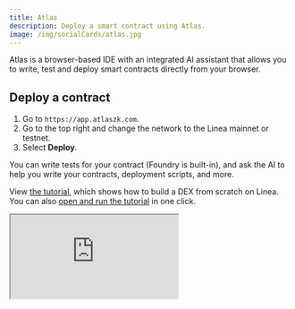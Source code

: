 ```yaml
---
title: Atlas
description: Deploy a smart contract using Atlas.
image: /img/socialCards/atlas.jpg
---
```


Atlas is a browser-based IDE with an integrated AI assistant that allows you to write, test and deploy smart contracts directly from your browser.

## Deploy a contract

1. Go to `https://app.atlaszk.com`.
1. Go to the top right and change the network to the Linea mainnet or testnet.
1. Select **Deploy**.

You can write tests for your contract (Foundry is built-in), and ask the AI to help you write your contracts, deployment scripts, and more.

View [the tutorial](https://www.youtube.com/embed/mnyYizj3l_8?si=eVXHsWWZxlg9EU4D), which shows how to build a DEX from scratch on Linea. You can also [open and run the tutorial](https://app.atlaszk.com/projects?template=https://github.com/sameesiddiqui/LilDex&open=LilDex.sol) in one click.

<div class="center-container">
  <div class="video-container">
    <iframe
      class="video-iframe"
      src="https://www.youtube.com/embed/mnyYizj3l_8?si=eVXHsWWZxlg9EU4D"
      title="How to build a DEX (like uniswap) in 1 smart contract"
      allow="accelerometer; autoplay; clipboard-write; encrypted-media; gyroscope; picture-in-picture; web-share"
      allowFullScreen></iframe>
  </div>
</div>
